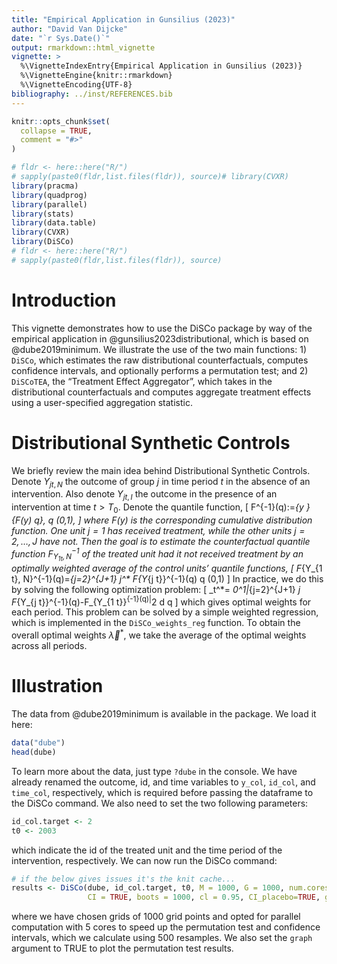```yaml
---
title: "Empirical Application in Gunsilius (2023)"
author: "David Van Dijcke"
date: "`r Sys.Date()`"
output: rmarkdown::html_vignette
vignette: >
  %\VignetteIndexEntry{Empirical Application in Gunsilius (2023)}
  %\VignetteEngine{knitr::rmarkdown}
  %\VignetteEncoding{UTF-8}
bibliography: ../inst/REFERENCES.bib
---
```


```r
knitr::opts_chunk$set(
  collapse = TRUE,
  comment = "#>"
)
```

```r
# fldr <- here::here("R/")
# sapply(paste0(fldr,list.files(fldr)), source)# library(CVXR)
library(pracma)
library(quadprog)
library(parallel)
library(stats)
library(data.table)
library(CVXR)
library(DiSCo)
# fldr <- here::here("R/")
# sapply(paste0(fldr,list.files(fldr)), source)
```

# Introduction

This vignette demonstrates how to use the DiSCo package by way of the empirical application in @gunsilius2023distributional, which is based on @dube2019minimum. We illustrate the use of the two main functions: 1) `DiSCo`, which estimates the raw distributional counterfactuals, computes confidence intervals, and optionally performs a permutation test; and 2) `DiSCoTEA`, the "Treatment Effect Aggregator", which takes in the distributional counterfactuals and computes aggregate treatment effects using a user-specified aggregation statistic.

# Distributional Synthetic Controls

We briefly review the main idea behind Distributional Synthetic Controls. Denote $Y_{jt,N}$ the outcome of group $j$ in time period $t$ in the absence of an intervention. Also denote $Y_{jt,I}$ the outcome in the presence of an intervention at time $t > T_0$. Denote the quantile function, 
\[
F^{-1}(q):=\inf _{y \in \mathbb{R}}\{F(y) \geq q\}, \quad q \in(0,1),
\]
where $F(y)$ is the corresponding cumulative distribution function. One unit $j=1$ has received treatment, while the other units $j=2,\ldots,J$ have not. Then the goal is to estimate the counterfactual quantile function $F_{Y_{1 t}, N}^{-1}$ of the treated unit had it not received treatment by an optimally weighted average of the control units' quantile functions,
\[
F_{Y_{1 t}, N}^{-1}(q)=\sum_{j=2}^{J+1} \lambda_j^* F_{Y_{j t}}^{-1}(q) \quad \text { for all } q \in(0,1)
\]
In practice, we do this by solving the following optimization problem:
\[
\vec{\lambda}_t^*=\underset{\vec{\lambda} \in \Delta^J}{\operatorname{argmin}} \int_0^1\left|\sum_{j=2}^{J+1} \lambda_j F_{Y_{j t}}^{-1}(q)-F_{Y_{1 t}}^{-1}(q)\right|^2 d q
\]
which gives optimal weights for each period. This problem can be solved by a simple weighted regression, which is implemented in the `DiSCo_weights_reg` function. To obtain the overall optimal weights $\vec{\lambda}^*$, we take the average of the optimal weights across all periods.


# Illustration
The data from @dube2019minimum is available in the package. We load it here:

```r
data("dube")
head(dube)
```
To learn more about the data, just type `?dube` in the console. We have already renamed the outcome, id, and time variables to `y_col`, `id_col`, and `time_col`, respectively, which is required before passing the dataframe to the DiSCo command. We also need to set the two following parameters:
```r
id_col.target <- 2
t0 <- 2003
```
which indicate the id of the treated unit and the time period of the intervention, respectively. We can now run the DiSCo command:

```r
# if the below gives issues it's the knit cache...
results <- DiSCo(dube, id_col.target, t0, M = 1000, G = 1000, num.cores = 5, permutation = FALSE,
                 CI = TRUE, boots = 1000, cl = 0.95, CI_placebo=TRUE, graph = TRUE, qmethod=NULL)
```

where we have chosen grids of 1000 grid points and opted for parallel computation with 5 cores to speed up the permutation test and confidence intervals, which we calculate using 500 resamples. We also set the `graph` argument to TRUE to plot the permutation test results. 


